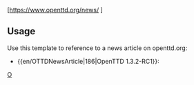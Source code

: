 <includeonly>[https://www.openttd.org/news/{{{1}}} {{{2|News Article}}}]</includeonly>
<noinclude>

==Usage==
Use this template to reference to a news article on openttd.org:
* <nowiki>{{en/OTTDNewsArticle|186|OpenTTD 1.3.2-RC1}}</nowiki>: {{en/OTTDNewsArticle|186|OpenTTD 1.3.2-RC1}}

[[Category:en/Link Templates|O]]</noinclude>